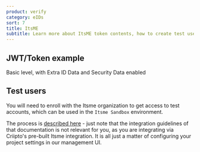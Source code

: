 ```yaml
---
product: verify
category: eIDs
sort: 7
title: ItsME
subtitle: Learn more about ItsME token contents, how to create test users and how to gain access to production.
---
```


## JWT/Token example

Basic level, with Extra ID Data and Security Data enabled

<BelgianItsmeJwtSnippet />

## Test users

You will need to enroll with the Itsme organization to get access to test accounts, which can be used in the `Itsme Sandbox` environment.

The process is [described here](https://brand.belgianmobileid.be/d/CX5YsAKEmVI7/let-s-get-started#/step-by-step-guide/4-test-itsme-in-your-application) - just note that the integration guidelines of that documentation is not relevant for you, as you are integrating via Criipto's pre-built Itsme integration. It is all just a matter of configuring your project settings in our management UI.